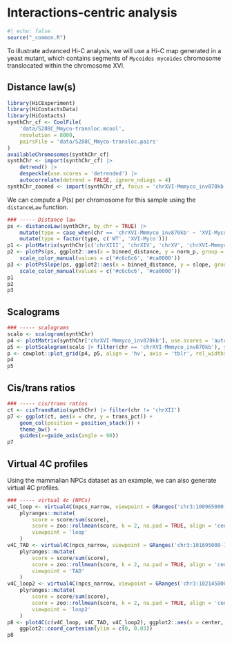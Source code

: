 # Interactions-centric analysis

```r
#| echo: false
source("_common.R")
```

To illustrate advanced Hi-C analysis, we will use a Hi-C map generated in 
a yeast mutant, which contains segments of `Mycoides mycoides`
chromosome translocated within the chromosome XVI. 

## Distance law(s)

```r
library(HiCExperiment)
library(HiContactsData)
library(HiContacts)
synthChr_cf <- CoolFile(
    'data/S288C_Mmyco-transloc.mcool', 
    resolution = 8000, 
    pairsFile = 'data/S288C_Mmyco-transloc.pairs'
)
availableChromosomes(synthChr_cf)
synthChr <- import(synthChr_cf) |> 
    detrend() |> 
    despeckle(use.scores = 'detrended') |> 
    autocorrelate(detrend = FALSE, ignore_ndiags = 4)
synthChr_zoomed <- import(synthChr_cf, focus = 'chrXVI-Mmmyco_inv870kb', resolution = 1000) 
```

We can compute a P(s) per chromosome for this sample using the `distanceLaw` function.

```r
### ----- Distance law
ps <- distanceLaw(synthChr, by_chr = TRUE) |>  
    mutate(type = case_when(chr == 'chrXVI-Mmmyco_inv870kb' ~ 'XVI-Myco', TRUE ~ 'WT')) |> 
    mutate(type = factor(type, c('WT', 'XVI-Myco')))
p1 <- plotMatrix(synthChr[c('chrXIII', 'chrXIV', 'chrXV', 'chrXVI-Mmmyco_inv870kb')], limits = c(-4, -1), cmap = afmhotrColors())
p2 <- plotPs(ps, ggplot2::aes(x = binned_distance, y = norm_p, group = chr, color = type)) + 
    scale_color_manual(values = c('#c6c6c6', '#ca0000'))
p3 <- plotPsSlope(ps, ggplot2::aes(x = binned_distance, y = slope, group = chr, color = type)) + 
    scale_color_manual(values = c('#c6c6c6', '#ca0000'))
p1
p2
p3
```

## Scalograms

```r
### ----- scalograms
scalo <- scalogram(synthChr) 
p4 <- plotMatrix(synthChr['chrXVI-Mmmyco_inv870kb'], use.scores = 'autocorrelated', limits = c(-0.8, 0.8), scale = 'linear', cmap = bwrColors())
p5 <- plotScalogram(scalo |> filter(chr == 'chrXVI-Mmmyco_inv870kb'), ylim = c(1e3, 1e5))
p <- cowplot::plot_grid(p4, p5, align = 'hv', axis = 'tblr', rel_widths = c(1, 2)) 
p4
p5
```

## Cis/trans ratios

```r
### ----- cis/trans ratios
ct <- cisTransRatio(synthChr) |> filter(chr != 'chrXII')
p7 <- ggplot(ct, aes(x = chr, y = trans_pct)) + 
    geom_col(position = position_stack()) + 
    theme_bw() + 
    guides(x=guide_axis(angle = 90))
p7
```

## Virtual 4C profiles

Using the mammalian NPCs dataset as an example, we can also generate virtual 
4C profiles. 

```r
### ----- virtual 4c (NPCs)
v4C_loop <- virtual4C(npcs_narrow, viewpoint = GRanges('chr3:100965000-100975000'), use.scores = 'balanced') |> 
    plyranges::mutate(
        score = score/sum(score),
        score = zoo::rollmean(score, k = 2, na.pad = TRUE, align = 'center'), 
        viewpoint = 'loop'
    )
v4C_TAD <- virtual4C(npcs_narrow, viewpoint = GRanges('chr3:101695000-101705000'), use.scores = 'balanced') |> 
    plyranges::mutate(
        score = score/sum(score),
        score = zoo::rollmean(score, k = 2, na.pad = TRUE, align = 'center'), 
        viewpoint = 'TAD'
    )
v4C_loop2 <- virtual4C(npcs_narrow, viewpoint = GRanges('chr3:102145000-102155000'), use.scores = 'balanced') |> 
    plyranges::mutate(
        score = score/sum(score),
        score = zoo::rollmean(score, k = 2, na.pad = TRUE, align = 'center'), 
        viewpoint = 'loop2'
    )
p8 <- plot4C(c(v4C_loop, v4C_TAD, v4C_loop2), ggplot2::aes(x = center, y = score, col = viewpoint, fill = viewpoint)) + 
    ggplot2::coord_cartesian(ylim = c(0, 0.03))
p8
```
